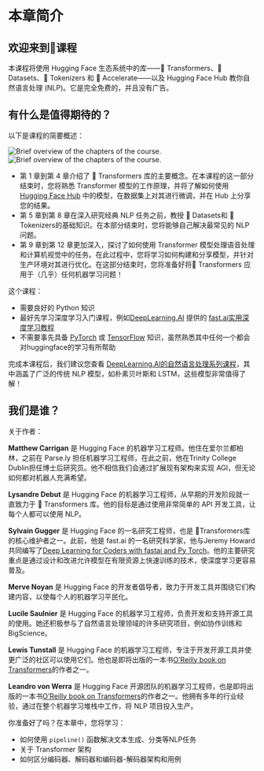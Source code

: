 # 本章简介

<CourseFloatingBanner
    chapter={1}
    classNames="absolute z-10 right-0 top-0"
/>

## 欢迎来到🤗课程

<Youtube id="00GKzGyWFEs" />

本课程将使用 Hugging Face 生态系统中的库——🤗 Transformers、🤗 Datasets、🤗 Tokenizers 和 🤗 Accelerate——以及 Hugging Face Hub 教你自然语言处理 (NLP)。它是完全免费的，并且没有广告。


## 有什么是值得期待的？

以下是课程的简要概述：

<div class="flex justify-center">
<img class="block dark:hidden" src="https://huggingface.co/datasets/huggingface-course/documentation-images/resolve/main/en/chapter1/summary.svg" alt="Brief overview of the chapters of the course."/>
<img class="hidden dark:block" src="https://huggingface.co/datasets/huggingface-course/documentation-images/resolve/main/en/chapter1/summary-dark.svg" alt="Brief overview of the chapters of the course."/>
</div>

- 第 1 章到第 4 章介绍了 🤗 Transformers 库的主要概念。在本课程的这一部分结束时，您将熟悉 Transformer 模型的工作原理，并将了解如何使用 [Hugging Face Hub](https://huggingface.co/models) 中的模型，在数据集上对其进行微调，并在 Hub 上分享您的结果。
- 第 5 章到第 8 章在深入研究经典 NLP 任务之前，教授 🤗 Datasets和 🤗 Tokenizers的基础知识。在本部分结束时，您将能够自己解决最常见的 NLP 问题。
- 第 9 章到第 12 章更加深入，探讨了如何使用 Transformer 模型处理语音处理和计算机视觉中的任务。在此过程中，您将学习如何构建和分享模型，并针对生产环境对其进行优化。在这部分结束时，您将准备好将🤗 Transformers 应用于（几乎）任何机器学习问题！

这个课程：

* 需要良好的 Python 知识 
* 最好先学习深度学习入门课程，例如[DeepLearning.AI](https://www.deeplearning.ai/) 提供的 [fast.ai实用深度学习教程](https://course.fast.ai/) 
* 不需要事先具备 [PyTorch](https://pytorch.org/) 或 [TensorFlow](https://www.tensorflow.org/) 知识，虽然熟悉其中任何一个都会对huggingface的学习有所帮助

完成本课程后，我们建议您查看 [DeepLearning.AI的自然语言处理系列课程](https://www.coursera.org/specializations/natural-language-processing?utm_source=deeplearning-ai&utm_medium=institutions&utm_campaign=20211011-nlp-2-hugging_face-page-nlp-refresh)，其中涵盖了广泛的传统 NLP 模型，如朴素贝叶斯和 LSTM，这些模型非常值得了解！

## 我们是谁？

关于作者：

**Matthew Carrigan** 是 Hugging Face 的机器学习工程师。他住在爱尔兰都柏林，之前在 Parse.ly 担任机器学习工程师，在此之前，他在Trinity College Dublin担任博士后研究员。他不相信我们会通过扩展现有架构来实现 AGI，但无论如何都对机器人充满希望。

**Lysandre Debut** 是 Hugging Face 的机器学习工程师，从早期的开发阶段就一直致力于 🤗 Transformers 库。他的目标是通过使用非常简单的 API 开发工具，让每个人都可以使用 NLP。

**Sylvain Gugger** 是 Hugging Face 的一名研究工程师，也是 🤗Transformers库的核心维护者之一。此前，他是 fast.ai 的一名研究科学家，他与Jeremy Howard 共同编写了[Deep Learning for Coders with fastai and Py Torch](https://learning.oreilly.com/library/view/deep-learning-for/9781492045519/)。他的主要研究重点是通过设计和改进允许模型在有限资源上快速训练的技术，使深度学习更容易普及。

**Merve Noyan** 是 Hugging Face 的开发者倡导者，致力于开发工具并围绕它们构建内容，以使每个人的机器学习平民化。

**Lucile Saulnier** 是 Hugging Face 的机器学习工程师，负责开发和支持开源工具的使用。她还积极参与了自然语言处理领域的许多研究项目，例如协作训练和 BigScience。

**Lewis Tunstall**  是 Hugging Face 的机器学习工程师，专注于开发开源工具并使更广泛的社区可以使用它们。他也是即将出版的一本书[O’Reilly book on Transformers](https://www.oreilly.com/library/view/natural-language-processing/9781098136789/)的作者之一。

**Leandro von Werra**  是 Hugging Face 开源团队的机器学习工程师，也是即将出版的一本书[O’Reilly book on Transformers](https://www.oreilly.com/library/view/natural-language-processing/9781098136789/)的作者之一。他拥有多年的行业经验，通过在整个机器学习堆栈中工作，将 NLP 项目投入生产。

你准备好了吗？在本章中，您将学习：
* 如何使用 `pipeline()` 函数解决文本生成、分类等NLP任务
* 关于 Transformer 架构
* 如何区分编码器、解码器和编码器-解码器架构和用例 
